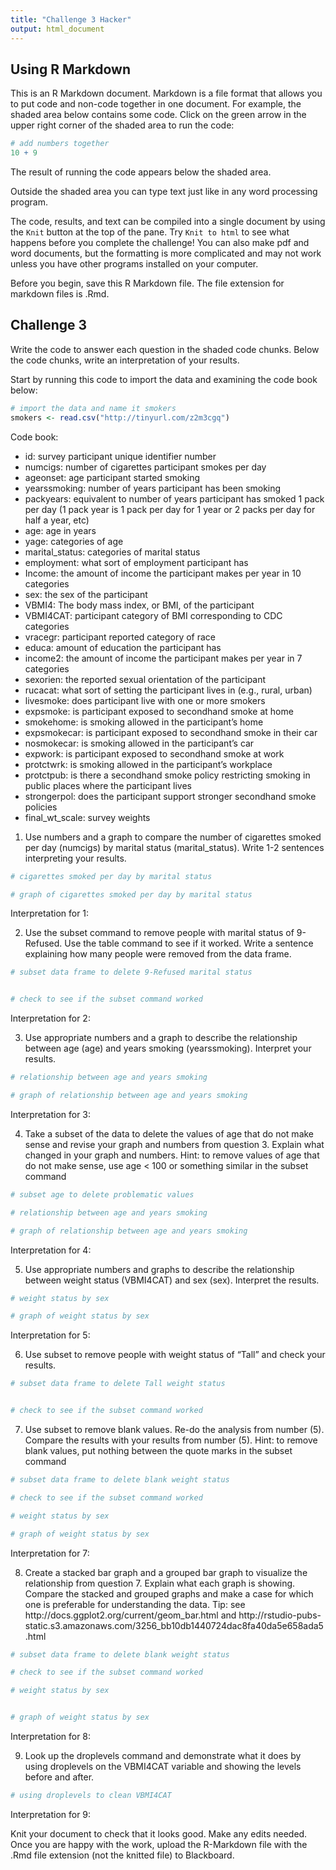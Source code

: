 ```yaml
---
title: "Challenge 3 Hacker"
output: html_document
---
```


## Using R Markdown

This is an R Markdown document. Markdown is a file format that allows you to put code and non-code together in one document. For example, the shaded area below contains some code. Click on the green arrow in the upper right corner of the shaded area to run the code:


```r
# add numbers together
10 + 9
```

The result of running the code appears below the shaded area.

Outside the shaded area you can type text just like in any word processing program. 

The code, results, and text can be compiled into a single document by using the `Knit` button at the top of the pane. Try `Knit to html` to see what happens before you complete the challenge! You can also make pdf and word documents, but the formatting is more complicated and may not work unless you have other programs installed on your computer.

Before you begin, save this R Markdown file. The file extension for markdown files is .Rmd.

## Challenge 3

Write the code to answer each question in the shaded code chunks. Below the code chunks, write an interpretation of your results.

Start by running this code to import the data and examining the code book below:

```r
# import the data and name it smokers
smokers <- read.csv("http://tinyurl.com/z2m3cgq")
```

Code book:

* id: survey participant unique identifier number 
* numcigs: number of cigarettes participant smokes per day 
* ageonset: age participant started smoking 
* yearssmoking: number of years participant has been smoking 
* packyears: equivalent to number of years participant has smoked 1 pack per day (1 pack year is 1 pack per day for 1 year or 2 packs per day for half a year, etc)
* age: age in years 
* yage: categories of age 
* marital_status: categories of marital status 
* employment: what sort of employment participant has
* Income: the amount of income the participant makes per year in 10 categories
* sex: the sex of the participant 
* VBMI4: The body mass index, or BMI, of the participant
* VBMI4CAT: participant category of BMI corresponding to CDC categories 
* vracegr: participant reported category of race 
* educa: amount of education the participant has 
* income2: the amount of income the participant makes per year in 7 categories 
* sexorien: the reported sexual orientation of the participant 
* rucacat: what sort of setting the participant lives in (e.g., rural, urban) 
* livesmoke: does participant live with one or more smokers 
* expsmoke: is participant exposed to secondhand smoke at home 
* smokehome: is smoking allowed in the participant's home 
* expsmokecar: is participant exposed to secondhand smoke in their car 
* nosmokecar: is smoking allowed in the participant's car 
* expwork: is participant exposed to secondhand smoke at work
* protctwrk: is smoking allowed in the participant's workplace 
* protctpub: is there a secondhand smoke policy restricting smoking in public places where the participant lives 
* strongerpol: does the participant support stronger secondhand smoke policies 
* final_wt_scale: survey weights 


(1) Use numbers and a graph to compare the number of cigarettes smoked per day (numcigs) by marital status (marital_status). Write 1-2 sentences interpreting your results.

```r
# cigarettes smoked per day by marital status

# graph of cigarettes smoked per day by marital status
```

Interpretation for 1: 

(2) Use the subset command to remove people with marital status of 9-Refused. Use the table command to see if it worked. Write a sentence explaining how many people were removed from the data frame.

```r
# subset data frame to delete 9-Refused marital status


# check to see if the subset command worked

```

Interpretation for 2: 

(3) Use appropriate numbers and a graph to describe the relationship between age (age) and years smoking (yearssmoking). Interpret your results.

```r
# relationship between age and years smoking

# graph of relationship between age and years smoking

```

Interpretation for 3: 

(4) Take a subset of the data to delete the values of age that do not make sense and revise your graph and numbers from question 3. Explain what changed in your graph and numbers. Hint: to remove values of age that do not make sense, use age < 100 or something similar in the subset command

```r
# subset age to delete problematic values

# relationship between age and years smoking

# graph of relationship between age and years smoking 

```

Interpretation for 4:

(5) Use appropriate numbers and graphs to describe the relationship between weight status (VBMI4CAT) and sex (sex). Interpret the results.

```r
# weight status by sex

# graph of weight status by sex
```

Interpretation for 5: 

(6) Use subset to remove people with weight status of "Tall" and check your results.

```r
# subset data frame to delete Tall weight status


# check to see if the subset command worked

```


(7) Use subset to remove blank values. Re-do the analysis from number (5). Compare the results with your results from number (5). Hint: to remove blank values, put nothing between the quote marks in the subset command

```r
# subset data frame to delete blank weight status

# check to see if the subset command worked

# weight status by sex

# graph of weight status by sex

```

Interpretation for 7: 

(8) Create a stacked bar graph and a grouped bar graph to visualize the relationship from question 7. Explain what each graph is showing. Compare the stacked and grouped graphs and make a case for which one is preferable for understanding the data. Tip: see http://docs.ggplot2.org/current/geom_bar.html and http://rstudio-pubs-static.s3.amazonaws.com/3256_bb10db1440724dac8fa40da5e658ada5.html 

```r
# subset data frame to delete blank weight status

# check to see if the subset command worked

# weight status by sex


# graph of weight status by sex

```

Interpretation for 8: 

(9) Look up the droplevels command and demonstrate what it does by using droplevels on the VBMI4CAT variable and showing the levels before and after.

```r
# using droplevels to clean VBMI4CAT

```

Interpretation for 9: 

Knit your document to check that it looks good. Make any edits needed. Once you are happy with the work, upload the R-Markdown file with the .Rmd file extension (not the knitted file) to Blackboard. 